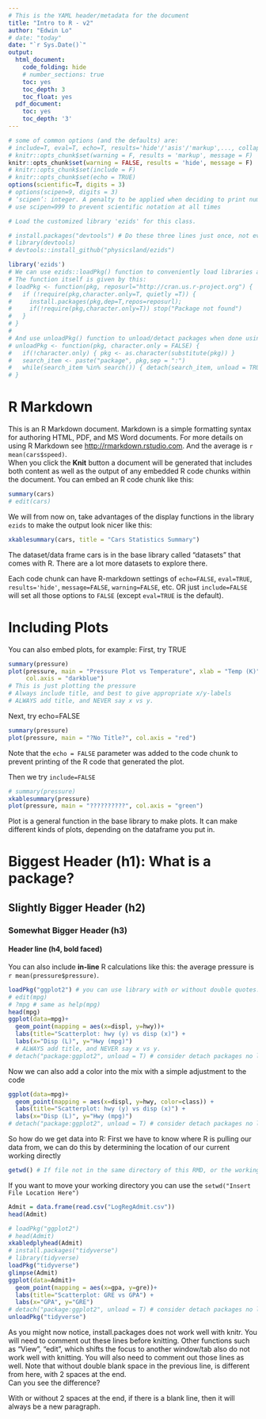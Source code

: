 ```yaml
---
# This is the YAML header/metadata for the document
title: "Intro to R - v2"
author: "Edwin Lo"
# date: "today" 
date: "`r Sys.Date()`"
output:
  html_document:
    code_folding: hide
    # number_sections: true
    toc: yes
    toc_depth: 3
    toc_float: yes
  pdf_document:
    toc: yes
    toc_depth: '3'
---
```


```r
# some of common options (and the defaults) are: 
# include=T, eval=T, echo=T, results='hide'/'asis'/'markup',..., collapse=F, warning=T, message=T, error=T, cache=T, fig.width=6, fig.height=4, fig.dim=c(6,4) #inches, fig.align='left'/'center','right', 
# knitr::opts_chunk$set(warning = F, results = 'markup', message = F)
knitr::opts_chunk$set(warning = FALSE, results = 'hide', message = F)
# knitr::opts_chunk$set(include = F)
# knitr::opts_chunk$set(echo = TRUE)
options(scientific=T, digits = 3) 
# options(scipen=9, digits = 3) 
# ‘scipen’: integer. A penalty to be applied when deciding to print numeric values in fixed or exponential notation.  Positive values bias towards fixed and negative towards scientific notation: fixed notation will be preferred unless it is more than ‘scipen’ digits wider.
# use scipen=999 to prevent scientific notation at all times
```

```r
# Load the customized library 'ezids' for this class. 

# install.packages("devtools") # Do these three lines just once, not everytime
# library(devtools)
# devtools::install_github("physicsland/ezids")

library('ezids')
# We can use ezids::loadPkg() function to conveniently load libraries and work smoothly with knitting
# The function itself is given by this: 
# loadPkg <- function(pkg, reposurl="http://cran.us.r-project.org") {
#   if (!require(pkg,character.only=T, quietly =T)) {
#     install.packages(pkg,dep=T,repos=reposurl);
#     if(!require(pkg,character.only=T)) stop("Package not found")
#   }
# }
# 
# And use unloadPkg() function to unload/detact packages when done using them
# unloadPkg <- function(pkg, character.only = FALSE) {
#   if(!character.only) { pkg <- as.character(substitute(pkg)) }
#   search_item <- paste("package", pkg,sep = ":")
#   while(search_item %in% search()) { detach(search_item, unload = TRUE, character.only = TRUE) }
# }
```


# R Markdown

This is an R Markdown document. Markdown is a simple formatting syntax for authoring HTML, PDF, and MS Word documents. For more details on using R Markdown see <http://rmarkdown.rstudio.com>. And the average is `r mean(cars$speed)`.  
When you click the **Knit** button a document will be generated that includes both content as well as the output of any embedded R code chunks within the document. You can embed an R code chunk like this:

```r
summary(cars)
# edit(cars)
```

We will from now on, take advantages of the display functions in the library `ezids` to make the output look nicer like this:

```r
xkablesummary(cars, title = "Cars Statistics Summary")
```

The dataset/data frame cars is in the base library called "datasets" that comes with R. There are a lot more datasets to explore there.

Each code chunk can have R-markdown settings of `echo=FALSE`, `eval=TRUE`, `results='hide'`, `message=FALSE`, `warning=FALSE`, etc. OR just `include=FALSE` will set all those options to `FALSE` (except `eval=TRUE` is the default). 

# Including Plots

You can also embed plots, for example:
First, try TRUE
```r
summary(pressure)
plot(pressure, main = "Pressure Plot vs Temperature", xlab = "Temp (K)", ylab = "Pressure (psi)",
     col.axis = "darkblue")
# This is just plotting the pressure
# Always include title, and best to give appropriate x/y-labels
# ALWAYS add title, and NEVER say x vs y.
```

Next, try echo=FALSE
```r
summary(pressure)
plot(pressure, main = "?No Title?", col.axis = "red")
```

Note that the `echo = FALSE` parameter was added to the code chunk to prevent printing of the R code that generated the plot.

Then we try `include=FALSE`
```r
# summary(pressure)
xkablesummary(pressure)
plot(pressure, main = "??????????", col.axis = "green")
```

Plot is a general function in the base library to make plots. It can make different kinds of plots, depending on the dataframe you put in.  

# Biggest Header (h1): What is a package? 
## Slightly Bigger Header (h2)
### Somewhat Bigger Header (h3)
#### Header line (h4, bold faced)

You can also include **in-line** R calculations like this: the average pressure is `r mean(pressure$pressure)`.

```r
loadPkg("ggplot2") # you can use library with or without double quotes. But install.packages requires double quotes.
# edit(mpg)
# ?mpg # same as help(mpg)
head(mpg)
ggplot(data=mpg)+
  geom_point(mapping = aes(x=displ, y=hwy))+
  labs(title="Scatterplot: hwy (y) vs disp (x)") +
  labs(x="Disp (L)", y="Hwy (mpg)") 
  # ALWAYS add title, and NEVER say x vs y.
# detach("package:ggplot2", unload = T) # consider detach packages no longer use to free up system memory
```

Now we can also add a color into the mix with a simple adjustment to the code
```r
ggplot(data=mpg)+
  geom_point(mapping = aes(x=displ, y=hwy, color=class)) +
  labs(title="Scatterplot: hwy (y) vs disp (x)") +
  labs(x="Disp (L)", y="Hwy (mpg)") 
# detach("package:ggplot2", unload = T) # consider detach packages no longer use to free up system memory
```

So how do we get data into R: First we have to know where R is pulling our data from, we can do this by determining the location of our current working directly 

```r
getwd() # If file not in the same directory of this RMD, or the working directory (wd), you will need to setwd()
```

If you want to move your working directory you can use the `setwd("Insert File Location Here")`

```r
Admit = data.frame(read.csv("LogRegAdmit.csv"))  
head(Admit)
```

```r
# loadPkg("ggplot2")
# head(Admit)
xkabledplyhead(Admit)
# install.packages("tidyverse")
# library(tidyverse)
loadPkg("tidyverse")
glimpse(Admit)
ggplot(data=Admit)+
  geom_point(mapping = aes(x=gpa, y=gre))+
  labs(title="Scatterplot: GRE vs GPA") +
  labs(x="GPA", y="GRE") 
# detach("package:ggplot2", unload = T) # consider detach packages no longer use to free up system memory
unloadPkg("tidyverse")
```

As you might now notice, install.packages does not work well with knitr. You will need to comment out these lines before knitting. Other functions such as "View", "edit", which shifts the focus to another window/tab also do not work well with knitting. You will also need to comment out those lines as well.
Note that without double blank space in the previous line, is different from here, with 2 spaces at the end.  
Can you see the difference?  

With or without 2 spaces at the end, if there is a blank line, then it will always be a new paragraph.


